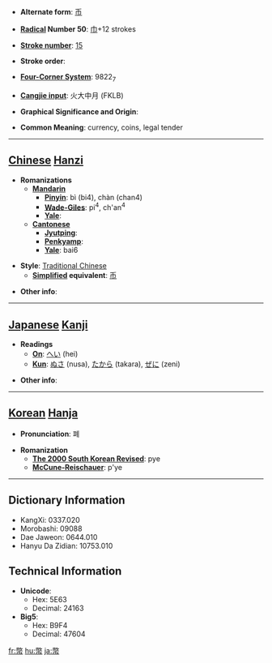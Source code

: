 * '''Alternate form''': [[币]]

* '''[[Wiktionary:Chinese radical index| Radical]] Number 50''': [[Wiktionary:Chinese radical index 巾|巾]]+12 strokes

* '''[[Wiktionary:Chinese total strokes index|Stroke number]]''': [[Wiktionary:Chinese total strokes index 15|15]]

* '''Stroke order''': 

* '''[[Wiktionary:Chinese four corner index|Four-Corner System]]''': 9822<sub>7</sub>

* '''[[Wiktionary:Chinese Cangjie index|Cangjie input]]''': 火大中月 (FKLB)

* '''Graphical Significance and Origin''': 

* '''Common Meaning''': currency, coins, legal tender

----

== [[Chinese]] [[Hanzi]] ==

* '''Romanizations'''
** '''[[Mandarin]]'''
*** '''[[Pinyin]]''': bì (bi4), chàn (chan4)
*** '''[[Wade-Giles]]''': pi<sup>4</sup>, ch'an<sup>4</sup>
*** '''[[Yale]]''': 
** '''[[Cantonese]]'''
*** '''[[Jyutping]]''':
*** '''[[Penkyamp]]''': 
*** '''[[Yale]]''': bai6

* '''Style''': [[Traditional Chinese]] 
** '''[[Simplified Chinese|Simplified]] equivalent''': [[币]]

* '''Other info''': 

----

== [[Japanese]] [[Kanji]] ==

* '''Readings'''
** '''[[On]]''': [[へい]] (hei)
** '''[[Kun]]''': [[ぬさ]] (nusa), [[たから]] (takara), [[ぜに]] (zeni)

* '''Other info''':  

----

== [[Korean]] [[Hanja]] ==

* '''Pronunciation''': 폐

* '''Romanization'''
** '''[[The 2000 South Korean Revised Romanization|The 2000 South Korean Revised]]''': pye
** '''[[McCune-Reischauer]]''': p'ye

----

== Dictionary Information ==

* KangXi: 0337.020
* Morobashi: 09088
* Dae Jaweon: 0644.010
* Hanyu Da Zidian: 10753.010

== Technical Information ==

* '''Unicode''':
** Hex: 5E63
** Decimal: 24163
* '''Big5''':
** Hex: B9F4
** Decimal: 47604

[[fr:幣]]
[[hu:幣]]
[[ja:幣]]